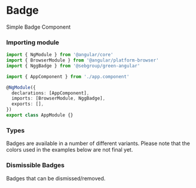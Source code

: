 
# Badge

Simple Badge Component

### Importing module

```typescript
import { NgModule } from '@angular/core'
import { BrowserModule } from '@angular/platform-browser'
import { NggBadge } from '@sebgroup/green-angular'

import { AppComponent } from './app.component'

@NgModule({
  declarations: [AppComponent],
  imports: [BrowserModule, NggBadge],
  exports: [],
})
export class AppModule {}
```

### Types

Badges are available in a number of different variants. Please note that the colors used in the examples below are not final yet.

<Canvas>
  <Story id="components-badge--types" />
</Canvas>

### Dismissible Badges

Badges that can be dismissed/removed.

<Canvas>
  <Story id="components-badge--dismissible" />
</Canvas>
